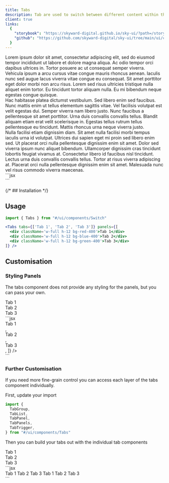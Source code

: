 ```yaml
---
title: Tabs
description: Tab are used to switch between different content within the same context
client: true
links:
  {
    "storybook": "https://skyward-digital.github.io/sky-ui/?path=/story/ui-components-tabs--default",
    "github": "https://github.com/skyward-digital/sky-ui/tree/main/ui/components/Tabs",
  }
---
```



<CodePreview client:load>
  <Tabs tabs={["Tab 1", "Tab 2", "Tab 3"]} client:load>
    <div className="py-1.5 px-2" slot="1">
      Lorem ipsum dolor sit amet, consectetur adipiscing elit, sed do eiusmod
      tempor incididunt ut labore et dolore magna aliqua. Ac odio tempor orci
      dapibus ultrices in. Tortor posuere ac ut consequat semper viverra.
      Vehicula ipsum a arcu cursus vitae congue mauris rhoncus aenean. Iaculis
      nunc sed augue lacus viverra vitae congue eu consequat. Sit amet porttitor
      eget dolor morbi non arcu risus. Lorem sed risus ultricies tristique nulla
      aliquet enim tortor. Eu tincidunt tortor aliquam nulla. Eu mi bibendum
      neque egestas congue quisque.
    </div>
    <div className="py-1.5 px-2" slot="2">
      Hac habitasse platea dictumst vestibulum. Sed libero enim sed faucibus.
      Nunc mattis enim ut tellus elementum sagittis vitae. Vel facilisis
      volutpat est velit egestas dui. Semper viverra nam libero justo. Nunc
      faucibus a pellentesque sit amet porttitor. Urna duis convallis convallis
      tellus. Blandit aliquam etiam erat velit scelerisque in. Egestas tellus
      rutrum tellus pellentesque eu tincidunt. Mattis rhoncus urna neque viverra
      justo.
    </div>
    <div className="py-1.5 px-2" slot="3">
      Nulla facilisi etiam dignissim diam. Sit amet nulla facilisi morbi tempus
      iaculis urna id volutpat. Ultrices dui sapien eget mi proin sed libero
      enim sed. Ut placerat orci nulla pellentesque dignissim enim sit amet.
      Dolor sed viverra ipsum nunc aliquet bibendum. Ullamcorper dignissim cras
      tincidunt lobortis feugiat vivamus at. Consectetur libero id faucibus nisl
      tincidunt. Lectus urna duis convallis convallis tellus. Tortor at risus
      viverra adipiscing at. Placerat orci nulla pellentesque dignissim enim sit
      amet. Malesuada nunc vel risus commodo viverra maecenas.
    </div>
  </Tabs>
  <div slot="code">
    ```jsx
    <div className="flex w-full space-x-2">
      <Tabs
        tabs={["Tab 1", "Tab 2", "Tab 3"]}
        panels={[
          "Lorem ipsum dolor sit amet...",
          "Hac habitasse platea dictumst vestibulum...",
          "Nulla facilisi etiam dignissim diam...",
        ]}
      />
    </div>
    ```
  </div>
</CodePreview>

{/* ## Installation */}

## Usage

```jsx
import { Tabs } from "#/ui/components/Switch"
```

```jsx
<Tabs tabs={['Tab 1', 'Tab 2', 'Tab 3']} panels={[
  <div className='w-full h-12 bg-red-400'>Tab 1</div>
  <div className='w-full h-12 bg-blue-400'>Tab 2</div>
  <div className='w-full h-12 bg-green-400'>Tab 3</div>
]} />
```

## Customisation

### Styling Panels

The tabs component does not provide any styling for the panels, but you can pass your own.

<CodePreview client:load>
  <Tabs tabs={["Tab 1", "Tab 2", "Tab 3"]} client:load>
    <div
      className="w-full h-full bg-red-100 rounded border border-red-400 p-4"
      slot="1"
    >
      Tab 1
    </div>
    <div
      className="w-full h-full bg-blue-100 rounded border border-blue-400 p-4"
      slot="2"
    >
      Tab 2
    </div>
    <div
      className="w-full h-full bg-green-100 rounded border border-green-400 p-4"
      slot="3"
    >
      Tab 3
    </div>
  </Tabs>
  <div slot="code">
    ```jsx
    <div className="flex w-full space-x-2">
      <Tabs
        tabs={["Tab 1", "Tab 2", "Tab 3"]}
        panels={[
          <div className="w-full h-full bg-red-100 rounded border border-red-400 p-4">
            Tab 1
          </div>,
          <div className="w-full h-full bg-blue-100 rounded border border-blue-400 p-4">
            Tab 2
          </div>,
          <div className="w-full h-full bg-green-100 rounded border border-green-400 p-4">
            Tab 3
          </div>,
        ]}
      />
    </div>
    ```
  </div>
</CodePreview>

### Further Customisation

If you need more fine-grain control you can access each layer of the tabs component individually.

First, update your import

```jsx
import {
  TabGroup,
  TabList,
  TabPanel,
  TabPanels,
  TabTrigger,
} from "#/ui/components/Tabs"
```

Then you can build your tabs out with the individual tab components

<CodePreview client:load>
  <TabsGranular tabs={["Tab 1", "Tab 2", "Tab 3"]} client:load>
    <div
      className="w-full h-full bg-red-100 rounded border border-red-400 p-4"
      slot="1"
    >
      Tab 1
    </div>
    <div
      className="w-full h-full bg-blue-100 rounded border border-blue-400 p-4"
      slot="2"
    >
      Tab 2
    </div>
    <div
      className="w-full h-full bg-green-100 rounded border border-green-400 p-4"
      slot="3"
    >
      Tab 3
    </div>
  </TabsGranular>
  <div slot="code">
    ```jsx
    <div className="flex w-full space-x-2">
      <TabGroup>
        <TabList className="flex flex-col w-40">
          <TabTrigger>Tab 1</TabTrigger>
          <TabTrigger>Tab 2</TabTrigger>
          <TabTrigger>Tab 3</TabTrigger>
        </TabList>
        <TabPanels className="flex flex-1">
          <TabPanel
            className="w-full h-full bg-red-100 rounded border border-red-400 p-4"
            slot="1"
          >
            Tab 1
          </TabPanel>
          <TabPanel
            className="w-full h-full bg-blue-100 rounded border border-blue-400 p-4"
            slot="2"
          >
            Tab 2
          </TabPanel>
          <TabPanel
            className="w-full h-full bg-green-100 rounded border border-green-400 p-4"
            slot="3"
          >
            Tab 3
          </TabPanel>
        </TabPanels>
      </TabGroup>
    </div>
    ```
  </div>
</CodePreview>

